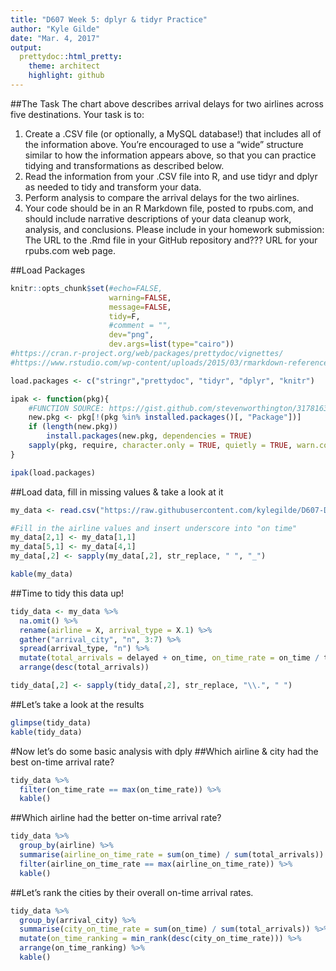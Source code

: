 ```yaml
---
title: "D607 Week 5: dplyr & tidyr Practice"
author: "Kyle Gilde"
date: "Mar. 4, 2017"
output: 
  prettydoc::html_pretty:
    theme: architect
    highlight: github
---
```


##The Task
The chart above describes arrival delays for two airlines across five destinations. Your task is to:

(1) Create a .CSV file (or optionally, a MySQL database!) that includes all of the information above.
You're encouraged to use a "wide" structure similar to how the information appears above, so
that you can practice tidying and transformations as described below.
(2) Read the information from your .CSV file into R, and use tidyr and dplyr as needed to tidy
and transform your data.
(3) Perform analysis to compare the arrival delays for the two airlines.
(4) Your code should be in an R Markdown file, posted to rpubs.com, and should include narrative
descriptions of your data cleanup work, analysis, and conclusions. Please include in your
homework submission: The URL to the .Rmd file in your GitHub repository and??? URL for your rpubs.com web page.

##Load Packages
```r
knitr::opts_chunk$set(#echo=FALSE, 
                      warning=FALSE, 
                      message=FALSE,
                      tidy=F,
                      #comment = "",
                      dev="png", 
                      dev.args=list(type="cairo"))
#https://cran.r-project.org/web/packages/prettydoc/vignettes/
#https://www.rstudio.com/wp-content/uploads/2015/03/rmarkdown-reference.pdf

load.packages <- c("stringr","prettydoc", "tidyr", "dplyr", "knitr")

ipak <- function(pkg){
    #FUNCTION SOURCE: https://gist.github.com/stevenworthington/3178163
    new.pkg <- pkg[!(pkg %in% installed.packages()[, "Package"])]
    if (length(new.pkg)) 
        install.packages(new.pkg, dependencies = TRUE)
    sapply(pkg, require, character.only = TRUE, quietly = TRUE, warn.conflicts = FALSE)
}

ipak(load.packages)
```

##Load data, fill in missing values & take a look at it
```r
my_data <- read.csv("https://raw.githubusercontent.com/kylegilde/D607-Data-Acquistion/master/data-sets/numbersense_flight_data.csv", stringsAsFactors = F)

#Fill in the airline values and insert underscore into "on time"
my_data[2,1] <- my_data[1,1]
my_data[5,1] <- my_data[4,1]
my_data[,2] <- sapply(my_data[,2], str_replace, " ", "_")

kable(my_data)

```

##Time to tidy this data up!
```r
tidy_data <- my_data %>% 
  na.omit() %>% 
  rename(airline = X, arrival_type = X.1) %>% 
  gather("arrival_city", "n", 3:7) %>% 
  spread(arrival_type, "n") %>% 
  mutate(total_arrivals = delayed + on_time, on_time_rate = on_time / total_arrivals) %>% 
  arrange(desc(total_arrivals))

tidy_data[,2] <- sapply(tidy_data[,2], str_replace, "\\.", " ")
```

##Let's take a look at the results
```r
glimpse(tidy_data)
kable(tidy_data)
```

#Now let's do some basic analysis with dply
##Which airline & city had the best on-time arrival rate?
```r
tidy_data %>% 
  filter(on_time_rate == max(on_time_rate)) %>% 
  kable()

```

##Which airline had the better on-time arrival rate?
```r
tidy_data %>% 
  group_by(airline) %>% 
  summarise(airline_on_time_rate = sum(on_time) / sum(total_arrivals)) %>% 
  filter(airline_on_time_rate == max(airline_on_time_rate)) %>% 
  kable()
```

##Let's rank the cities by their overall on-time arrival rates.
```r
tidy_data %>% 
  group_by(arrival_city) %>% 
  summarise(city_on_time_rate = sum(on_time) / sum(total_arrivals)) %>% 
  mutate(on_time_ranking = min_rank(desc(city_on_time_rate))) %>% 
  arrange(on_time_ranking) %>% 
  kable()
```

